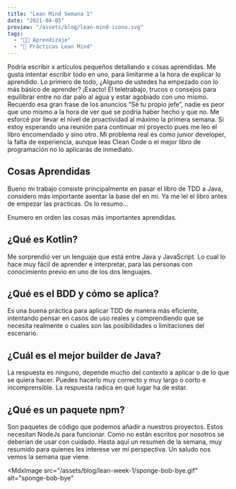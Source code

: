 ```yaml
---
title: "Lean Mind Semana 1"
date: "2021-04-05"
preview: "/assets/blog/lean-mind-icono.svg"
tags:
  - "👨‍💻 Aprendizaje"
  - "📘 Prácticas Lean Mind"
---
```


Podría escribir x artículos pequeños detallando x cosas aprendidas. Me gusta
intentar escribir todo en uno, para limitarme a la hora de explicar lo
aprendido. Lo primero de todo, ¿Alguno de ustedes ha empezado con lo más básico
de aprender? ¡Exacto! El teletrabajo, trucos o consejos para equilibrar entre no
dar palo al agua y estar agobiado con uno mismo. Recuerdo esa gran frase de los
anuncios “Sé tu propio jefe”, nadie es peor que uno mismo a la hora de ver qué
se podría haber hecho y que no. Me esforcé por llevar el nivel de proactividad
al máximo la primera semana. Si estoy esperando una reunión para continuar mi
proyecto pues me leo el libro encomendado y sino otro. Mi problema real es como
junior developer, la falta de experiencia, aunque leas Clean Code o el mejor
libro de programación no lo aplicarás de inmediato.

## Cosas Aprendidas

Bueno mi trabajo consiste principalmente en pasar el libro de TDD a Java,
considero más importante asentar la base del en mí. Ya me leí el libro antes de
empezar las practicas. Os lo resumo…

<MdxImage src="/assets/blog/lean-week-1/life-is-test.gif" alt="life-is-test"></MdxImage>
Enumero en orden las cosas más importantes aprendidas.

## ¿Qué es Kotlin?

Me sorprendió ver un lenguaje que está entre Java y JavaScript. Lo cual lo hace
muy fácil de aprender e interpretar, para las personas con conocimiento previo
en uno de los dos lenguajes.

## ¿Qué es el BDD y cómo se aplica?

Es una buena práctica para aplicar TDD de manera más eficiente, intentando
pensar en casos de uso reales y comprendiendo que se necesita realmente o cuales
son las posibilidades o limitaciones del escenario.

## ¿Cuál es el mejor builder de Java?

La respuesta es ninguno, depende mucho del contexto a aplicar o de lo que se
quiera hacer. Puedes hacerlo muy correcto y muy largo o corto e incomprensible.
La respuesta radica en qué lugar ha de estar.

## ¿Qué es un paquete npm?

Son paquetes de código que podemos añadir a nuestros proyectos. Estos necesitan
NodeJs para funcionar. Como no están escritos por nosotros se deberían de usar
con cuidado. Hasta aquí un resumen de la semana, muy resumido para quienes les
interese ver mi perspectiva. Un saludo nos vemos la semana que viene.

<MdxImage
  src="/assets/blog/lean-week-1/sponge-bob-bye.gif"
  alt="sponge-bob-bye"
></MdxImage>
